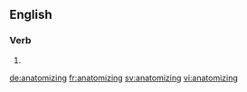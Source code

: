 ==English==

===Verb===
{{head|en|present participle}}

# {{present participle of|anatomize|lang=en}}

[[de:anatomizing]]
[[fr:anatomizing]]
[[sv:anatomizing]]
[[vi:anatomizing]]